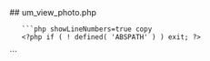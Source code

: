 

<div class="phpdocumentor-element -file">
    ## um_view_photo.php

        

    
       ```php showLineNumbers=true copy
       <?php if ( ! defined( 'ABSPATH' ) ) exit; ?>

<div id="um_view_photo" style="display:none">

	<a href="javascript:void(0);" data-action="um_remove_modal" class="um-modal-close"
	   aria-label="<?php esc_attr_e( 'Close view photo modal', 'ultimate-member' ) ?>">
		<i class="um-faicon-times"></i>
	</a>

	<div class="um-modal-body photo">
		<div class="um-modal-photo"></div>
	</div>

</div>
       ```
</div>
